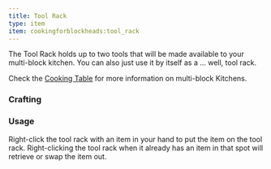 ```yaml
---
title: Tool Rack
type: item
item: cookingforblockheads:tool_rack
---
```



The Tool Rack holds up to two tools that will be made available to your multi-block kitchen. You can also just use it by itself as a ... well, tool rack.

Check the [Cooking Table](cooking_table) for more information on multi-block Kitchens.

### Crafting

<CraftingRecipe recipe="cookingforblockheads:tool_rack" />

### Usage

Right-click the tool rack with an item in your hand to put the item on the tool rack. Right-clicking the tool rack when it already has an item in that spot will retrieve or swap the item out.
